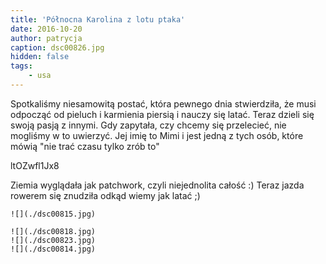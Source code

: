 ```yaml
---
title: 'Północna Karolina z lotu ptaka'
date: 2016-10-20
author: patrycja
caption: dsc00826.jpg
hidden: false
tags: 
    - usa
---
```



Spotkaliśmy niesamowitą postać, która pewnego dnia stwierdziła, że musi odpocząć od pieluch i karmienia piersią i nauczy się latać. Teraz dzieli się swoją pasją z innymi. Gdy zapytała, czy chcemy się przelecieć, nie mogliśmy w to uwierzyć. Jej imię to Mimi i jest jedną z tych osób, które mówią "nie trać czasu tylko zrób to"&nbsp;

<youtube>ltOZwfl1Jx8</youtube>

Ziemia wyglądała jak patchwork, czyli niejednolita całość :) Teraz jazda rowerem się znudziła odkąd wiemy jak latać ;)

```grid|1
![](./dsc00815.jpg)
```
```grid|3
![](./dsc00818.jpg)
![](./dsc00823.jpg)
![](./dsc00814.jpg)
```